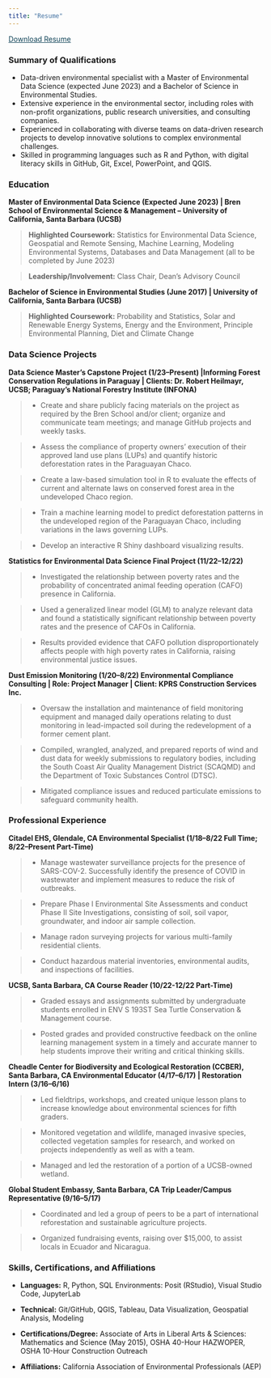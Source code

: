 ```yaml
---
title: "Resume"
---
```


[Download Resume](resume.pdf){style="color: #124559"}

::: panel-tabset
### Summary of Qualifications

-   Data-driven environmental specialist with a Master of Environmental Data Science (expected June 2023) and a Bachelor of Science in Environmental Studies.
-   Extensive experience in the environmental sector, including roles with non-profit organizations, public research universities, and consulting companies.
-   Experienced in collaborating with diverse teams on data-driven research projects to develop innovative solutions to complex environmental challenges.
-   Skilled in programming languages such as R and Python, with digital literacy skills in GitHub, Git, Excel, PowerPoint, and QGIS.

### Education

**Master of Environmental Data Science (Expected June 2023) \| Bren School of Environmental Science & Management -- University of California, Santa Barbara (UCSB)**

> **Highlighted Coursework:** Statistics for Environmental Data Science, Geospatial and Remote Sensing, Machine Learning, Modeling Environmental Systems, Databases and Data Management (all to be completed by June 2023)

> **Leadership/Involvement:** Class Chair, Dean's Advisory Council

**Bachelor of Science in Environmental Studies (June 2017) \| University of California, Santa Barbara (UCSB)**

> **Highlighted Coursework:** Probability and Statistics, Solar and Renewable Energy Systems, Energy and the Environment, Principle Environmental Planning, Diet and Climate Change

### Data Science Projects

**Data Science Master's Capstone Project (1/23--Present) \|Informing Forest Conservation Regulations in Paraguay \| Clients: Dr. Robert Heilmayr, UCSB; Paraguay's National Forestry Institute (INFONA)**

> -   Create and share publicly facing materials on the project as required by the Bren School and/or client; organize and communicate team meetings; and manage GitHub projects and weekly tasks.
>
>     </blockquote>

> -   Assess the compliance of property owners' execution of their approved land use plans (LUPs) and quantify historic deforestation rates in the Paraguayan Chaco.

> -   Create a law-based simulation tool in R to evaluate the effects of current and alternate laws on conserved forest area in the undeveloped Chaco region.

> -   Train a machine learning model to predict deforestation patterns in the undeveloped region of the Paraguayan Chaco, including variations in the laws governing LUPs.

> -   Develop an interactive R Shiny dashboard visualizing results.

**Statistics for Environmental Data Science Final Project (11/22--12/22)**

> -   Investigated the relationship between poverty rates and the probability of concentrated animal feeding operation (CAFO) presence in California.

> -   Used a generalized linear model (GLM) to analyze relevant data and found a statistically significant relationship between poverty rates and the presence of CAFOs in California.

> -   Results provided evidence that CAFO pollution disproportionately affects people with high poverty rates in California, raising environmental justice issues.

**Dust Emission Monitoring (1/20--8/22) Environmental Compliance Consulting \| Role: Project Manager \| Client: KPRS Construction Services Inc.**

> -   Oversaw the installation and maintenance of field monitoring equipment and managed daily operations relating to dust monitoring in lead-impacted soil during the redevelopment of a former cement plant.

> -   Compiled, wrangled, analyzed, and prepared reports of wind and dust data for weekly submissions to regulatory bodies, including the South Coast Air Quality Management District (SCAQMD) and the Department of Toxic Substances Control (DTSC).

> -   Mitigated compliance issues and reduced particulate emissions to safeguard community health.

### Professional Experience

**Citadel EHS, Glendale, CA Environmental Specialist (1/18--8/22 Full Time; 8/22--Present Part-Time)**

> -   Manage wastewater surveillance projects for the presence of SARS-COV-2. Successfully identify the presence of COVID in wastewater and implement measures to reduce the risk of outbreaks.

> -   Prepare Phase I Environmental Site Assessments and conduct Phase II Site Investigations, consisting of soil, soil vapor, groundwater, and indoor air sample collection.

> -   Manage radon surveying projects for various multi-family residential clients.

> -   Conduct hazardous material inventories, environmental audits, and inspections of facilities.

**UCSB, Santa Barbara, CA Course Reader (10/22-12/22 Part-Time)**

> -   Graded essays and assignments submitted by undergraduate students enrolled in ENV S 193ST Sea Turtle Conservation & Management course.

> -   Posted grades and provided constructive feedback on the online learning management system in a timely and accurate manner to help students improve their writing and critical thinking skills.

**Cheadle Center for Biodiversity and Ecological Restoration (CCBER), Santa Barbara, CA Environmental Educator (4/17--6/17) \| Restoration Intern (3/16--6/16)**

> -   Led fieldtrips, workshops, and created unique lesson plans to increase knowledge about environmental sciences for fifth graders.

> -   Monitored vegetation and wildlife, managed invasive species, collected vegetation samples for research, and worked on projects independently as well as with a team.

> -   Managed and led the restoration of a portion of a UCSB-owned wetland.

**Global Student Embassy, Santa Barbara, CA Trip Leader/Campus Representative (9/16--5/17)**

> -   Coordinated and led a group of peers to be a part of international reforestation and sustainable agriculture projects.

> -   Organized fundraising events, raising over \$15,000, to assist locals in Ecuador and Nicaragua.

### Skills, Certifications, and Affiliations

-   **Languages:** R, Python, SQL Environments: Posit (RStudio), Visual Studio Code, JupyterLab

-   **Technical:** Git/GitHub, QGIS, Tableau, Data Visualization, Geospatial Analysis, Modeling

-   **Certifications/Degree:** Associate of Arts in Liberal Arts & Sciences: Mathematics and Science (May 2015), OSHA 40-Hour HAZWOPER, OSHA 10-Hour Construction Outreach

-   **Affiliations:** California Association of Environmental Professionals (AEP)
:::
